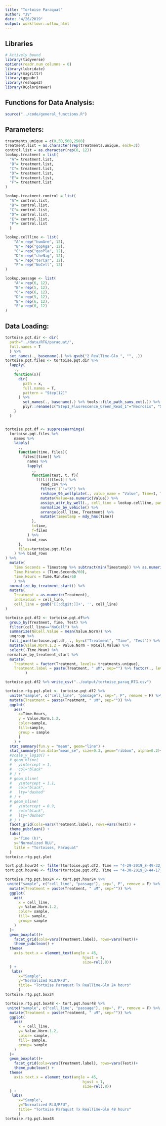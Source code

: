 ---
title: "Tortoise Paraquat"
author: "JV"
date: "4/26/2019"
output: workflowr::wflow_html
---
## Libraries
```{r Libraries}
# Actively bound
library(tidyverse)
options(readr.num_columns = 0)
library(lubridate)
library(magrittr)
library(ggpubr)
library(reshape2)
library(RColorBrewer)
```
## Functions for Data Analysis:

```{r Functions}
source("../code/general_functions.R")
```


## Parameters:
```{r Parameters:}
treatments.unique = c(0,50,500,2500)
treatment.list = as.character(rep(treatments.unique, each=3))
control.list = as.character(rep(0, 12))
lookup.treatment = list(
  "A"= treatment.list,
  "B"= treatment.list,
  "C"= treatment.list,
  "D"= treatment.list,
  "E"= treatment.list,
  "F"= treatment.list
)

lookup.treatment.control = list(
  "A"= control.list,
  "B"= control.list,
  "C"= control.list,
  "D"= control.list,
  "E"= control.list,
  "F"= control.list
  )

lookup.cellline <- list(
    "A"= rep("homAre", 12),
    "B"= rep("gopAga", 12),
    "C"= rep("geoPla", 12),
    "D"= rep("cheNig", 12),
    "E"= rep("terCar", 12),
    "F"= rep("NoCell", 12)
)

lookup.passage <- list(
    "A"= rep(6, 12),
    "B"= rep(5, 12),
    "C"= rep(6, 12),
    "D"= rep(5, 12),
    "E"= rep(6, 12),
    "F"= rep(0, 12)
)


```

## Data Loading:
```{r Directory Hopping}
tortoise.pqt.dir <- dir(
  path="../data/RTG/paraquat/", 
  full.names = T
  ) %>% 
  set_names(., basename(.) %>% gsub("2_RealTime-Glo_", "", .))
tortoise.pqt.files <- tortoise.pqt.dir %>% 
  lapply(
    .,
    function(x){
      dir(
        path = x,
        full.names = T,
        pattern = "Step[12]"
      ) %>% 
        set_names(., basename(.) %>% tools::file_path_sans_ext(.)) %>% 
        plyr::rename(c("Step1_Fluorescence_Green_Read_1"="Necrosis", "Step2_Luminescence_1repeat_Read_1"="Apoptosis"))
    }
  )


tortoise.pqt.df <- suppressWarnings(
  tortoise.pqt.files %>% 
    names %>% 
    lapply(
      .,
      function(time, files){
        files[[time]] %>% 
          names %>% 
          lapply(
            .,
            function(test, t, f){
              f[[t]][[test]] %>% 
                read_csv %>% 
                filter(`1`!="X") %>% 
                reshape_96_wellplate(., value_name = "Value", Time=t, Test = test, Drug = "Paraquat") %>% 
                mutate(Value=as.numeric(Value)) %>% 
                assign_attr_by_well(., cell_line = lookup.cellline, passage = lookup.passage, Treatment = lookup.treatment, Vehicle = lookup.treatment.control) %>%
                normalize_by_vehicle() %>% 
                arrange(cell_line, Treatment) %>% 
                mutate(Timestamp = mdy_hms(Time))
            },
            t=time,
            f=files
          ) %>% 
          bind_rows
      },
      files=tortoise.pqt.files
    ) %>% bind_rows
) %>% 
  mutate(
    Time.Seconds = Timestamp %>% subtract(min(Timestamp)) %>% as.numeric(., "secs"),
    Time.Minutes = (Time.Seconds/60),
    Time.Hours = Time.Minutes/60
    ) %>% 
  normalize_by_treatment_start() %>%
  mutate(
    Treatment = as.numeric(Treatment),
    individual = cell_line,
    cell_line = gsub('[[:digit:]]+', '', cell_line)
) 

tortoise.pqt.df2 <- tortoise.pqt.df%>% 
  group_by(Treatment, Time, Test) %>% 
  filter(cell_line=="NoCell") %>% 
  summarize(NoCell.Value = mean(Value.Norm)) %>% 
  ungroup %>% 
  full_join(tortoise.pqt.df, ., by=c("Treatment", "Time", "Test")) %>% 
  mutate(Value.Norm.1.2 = Value.Norm - NoCell.Value) %>% 
  select(-Time.Mean) %>% 
 normalize_by_treatment_start %>% 
  mutate(
    Treatment = factor(Treatment, levels= treatments.unique),
    Treatment.label = paste(Treatment, " uM", sep="") %>% factor(., levels =  paste(treatments.unique, " uM", sep=""))
         )

```

```{r Export Data}
tortoise.pqt.df2 %>% write_csv("../output/tortoise_paraq_RTG.csv")
```

```{r Plot}
tortoise.rtg.pqt.plot <- tortoise.pqt.df2 %>% 
  unite("sample", c("cell_line", "passage"), sep=", P", remove = F) %>% 
  mutate(Treatment = paste(Treatment, " uM", sep="")) %>% 
  ggplot(
    aes(
      x=Time.Hours, 
      y = Value.Norm.1.2,
      color=sample,
      fill=sample,
      group = sample
      )
    ) +
  stat_summary(fun.y = "mean", geom="line") +
  stat_summary(fun.data="mean_se", size=0.3, geom="ribbon", alpha=0.2)+
  #scale_y_log10() + 
  # geom_hline(
  #   yintercept = 1,
  #   col="black"
  # ) +
  # geom_hline(
  #   yintercept = 1.1,
  #   col="black",
  #   lty="dashed"
  # ) +
  # geom_hline(
  #   yintercept = 0.9,
  #   col="black",
  #   lty="dashed"
  # ) +
  facet_grid(cols=vars(Treatment.label), rows=vars(Test)) + 
  theme_pubclean() + 
  labs(
    x="Time (h)",
    y="Normalized RLU",
    title = "Tortoises, Paraquat"
  )
tortoise.rtg.pqt.plot

```

```{r filter by hour}
tort.pqt.hour24 <- filter(tortoise.pqt.df2, Time == "4-29-2019_8-49-32_PM")
tort.pqt.hour48 <- filter(tortoise.pqt.df2, Time == "4-30-2019_8-44-17_PM")
```


```{r}
tortoise.rtg.pqt.box24 <- tort.pqt.hour24 %>% 
 unite("sample", c("cell_line", "passage"), sep=", P", remove = F) %>% 
  mutate(Treatment = paste(Treatment, " uM", sep="")) %>% 
  ggplot(
    aes(
      x = cell_line,
      y= Value.Norm.1.2,
      color= sample,
      fill= sample,
      group= sample
    )
  )+
  geom_boxplot()+
    facet_grid(cols=vars(Treatment.label), rows=vars(Test))+
    theme_pubclean() +
  theme(
    axis.text.x = element_text(angle = 45,
                                   hjust = 1,
                                   size=rel(.8))
  ) +
   labs(
      x="Sample",
      y="Normalized RLU/RFU",
      title= "Tortoise Paraquat Tx RealTime-Glo 24 hours"
      )
tortoise.rtg.pqt.box24
```

```{r}
tortoise.rtg.pqt.box48 <- tort.pqt.hour48 %>% 
 unite("sample", c("cell_line", "passage"), sep=", P", remove = F) %>% 
  mutate(Treatment = paste(Treatment, " uM", sep="")) %>% 
  ggplot(
    aes(
      x = cell_line,
      y= Value.Norm.1.2,
      color= sample,
      fill= sample,
      group= sample
    )
  )+
  geom_boxplot()+
    facet_grid(cols=vars(Treatment.label), rows=vars(Test))+
    theme_pubclean() +
  theme(
    axis.text.x = element_text(angle = 45,
                                   hjust = 1,
                                   size=rel(.8))
  ) +
   labs(
      x="Sample",
      y="Normalized RLU/RFU",
      title= "Tortoise Paraquat Tx RealTime-Glo 48 hours"
      )
tortoise.rtg.pqt.box48
```

